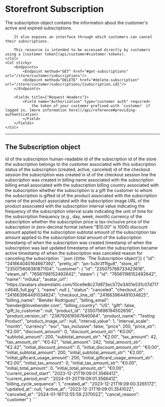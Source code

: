 # Storefront Subscription

<Row>
	<Col>
		The subscription object contains the information about the customer's active and expired subscriptions.

		It also exposes an interface through which customers can cancel their subscriptions.

		This resource is intended to be accessed directly by customers using a [customer token](api/customer#customer-tokens).
	</Col>
	<Col sticky>
		<Endpoints>
			<Endpoint method="GET" href="#get-subscriptions" url="/store/customer/subscriptions"/>
			<Endpoint method="DELETE" href="#delete-subscription" url="/store/customer/subscriptions/{subscription.id}"/>
		</Endpoints>

		<Fields title={"Request Headers"}>
			<Field name="Authorization" type="customer auth" required>
				the token of your customer prefixed with `customer` if logged in, [more information here](/api/reference#providing-authentication)
			</Field>
		</Fields>
	</Col>
</Row>

---

## The Subscription object

<Row>
    <Col>
        <Fields>
            <Field name="id" type="int64">
                id of the subscription
            </Field>
            <Field name="pretty_id" type="string">
                human-readable id of the subscription
            </Field>
            <Field name="store_id" type="int64">
                id of the store the subscription belongs to
            </Field>
            <Field name="customer" type="Customer" typeHref="/api/storefront-customer#the-customer-object">
                the customer associated with this subscription
            </Field>
            <Field name="status" type="string">
                status of the subscription (created, active, canceled)
            </Field>
            <Field name="checkout_id" type="int64">
                id of the checkout session the subscription was created in
            </Field>
            <Field name="checkout_line_id" type="int64">
                id of the checkout session line the subscription was created in
            </Field>
            <Field name="billing_name" type="string" nullable>
                billing name associated with the subscription
            </Field>
            <Field name="billing_email" type="string" nullable>
                billing email associated with the subscription
            </Field>
            <Field name="billing_country" type="string" nullable>
                billing country associated with the subscription
            </Field>
            <Field name="gift" type="boolean">
                whether the subscription is a gift
            </Field>
            <Field name="gift_to_customer" type="Customer" typeHref="/api/storefront-customer#the-customer-object" nullable>
                the customer to whom the subscription is gifted
            </Field>
            <Field name="product_id" type="int64">
                id of the product associated with the subscription
            </Field>
            <Field name="product_name" type="string">
                name of the product associated with the subscription
            </Field>
            <Field name="product_image_url" type="string" nullable>
                image URL of the product associated with the subscription
            </Field>
            <Field name="interval_value" type="int">
                interval value indicating the frequency of the subscription
            </Field>
            <Field name="interval_scale" type="string">
                interval scale indicating the unit of time for the subscription frequency (e.g., day, week, month)
            </Field>
            <Field name="currency" type="string">
                currency of the subscription
            </Field>
            <Field name="tax_inclusive" type="boolean">
                whether the subscription price is tax-inclusive
            </Field>
            <Field name="price" type="int64">
                price of the subscription in zero-decimal format (where "$10.00" is 1000)
            </Field>
            <Field name="discount_amount" type="int64">
                discount amount applied to the subscription
            </Field>
            <Field name="subtotal_amount" type="int64">
                subtotal amount of the subscription
            </Field>
            <Field name="tax_amount" type="int64">
                tax amount applied to the subscription
            </Field>
            <Field name="total_amount" type="int64">
                total amount of the subscription
            </Field>
            <Field name="created_at" type="timestamp">
                timestamp of when the subscription was created
            </Field>
            <Field name="updated_at" type="timestamp" nullable>
                timestamp of when the subscription was last updated
            </Field>
            <Field name="active_at" type="timestamp" nullable>
                timestamp of when the subscription became active
            </Field>
            <Field name="canceled_at" type="timestamp" nullable>
                timestamp of when the subscription was canceled
            </Field>
            <Field name="cancel_reason" type="string" nullable>
                reason for canceling the subscription
            </Field>
        </Fields>
    </Col>
    <Col sticky>
        ```json {{title: 'The Subscription object'}}
        {
            "id": "241664040164667392",
            "pretty_id": "pn-1u3ir3f1fgu8",
            "store_id": "235075606381871104",
            "customer": {
                "id": "235075788733423616",
                "steam_id": "76561198152492642",
                "steam": {
                    "id": "76561198152492642",
                    "name": "m0uka",
                    "avatar_url": "https://avatars.steamstatic.com/10ce9e8c27d973ec572e3401e531c07d717c4648_full.jpg"
                },
                "name": null
            },
            "status": "canceled",
            "checkout_id": "241663964491034624",
            "checkout_line_id": "241663964491034625",
            "billing_name": "Bender Rodriguez",
            "billing_email": "bender@ilovebender.com",
            "billing_country": "US",
            "gift": false,
            "gift_to_customer": null,
            "product_id": "235075696194502656",
            "product_version_id": "238792616567640064",
            "product_name": "Testing Product",
            "product_image_url": null,
            "interval_value": 1,
            "interval_scale": "month",
            "currency": "eur",
            "tax_inclusive": false,
            "price": 200,
            "price_str": "€2.00",
            "discount_amount": 0,
            "discount_amount_str": "€0.00",
            "subtotal_amount": 200,
            "subtotal_amount_str": "€2.00",
            "tax_amount": 42,
            "tax_amount_str": "€0.42",
            "total_amount": 242,
            "total_amount_str": "€2.42",
            "initial_discount_amount": 0,
            "initial_discount_amount_str": "€0.00",
            "initial_subtotal_amount": 200,
            "initial_subtotal_amount_str": "€2.00",
            "initial_giftcard_usage_amount": 200,
            "initial_giftcard_usage_amount_str": "€2.00",
            "initial_tax_amount": 0,
            "initial_tax_amount_str": "€0.00",
            "initial_total_amount": 0,
            "initial_total_amount_str": "€0.00",
            "current_period_start": "2023-12-21T19:09:01.356641Z",
            "current_period_end": "2024-01-20T19:09:01.356641Z",
            "billing_cycle_sequence": 1,
            "created_at": "2023-12-21T19:09:00.326517Z",
            "updated_at": null,
            "active_at": "2023-12-21T19:09:01.354102Z",
            "canceled_at": "2024-01-18T12:55:59.237002Z",
            "cancel_reason": "customer"
        }
        ```
    </Col>
</Row>